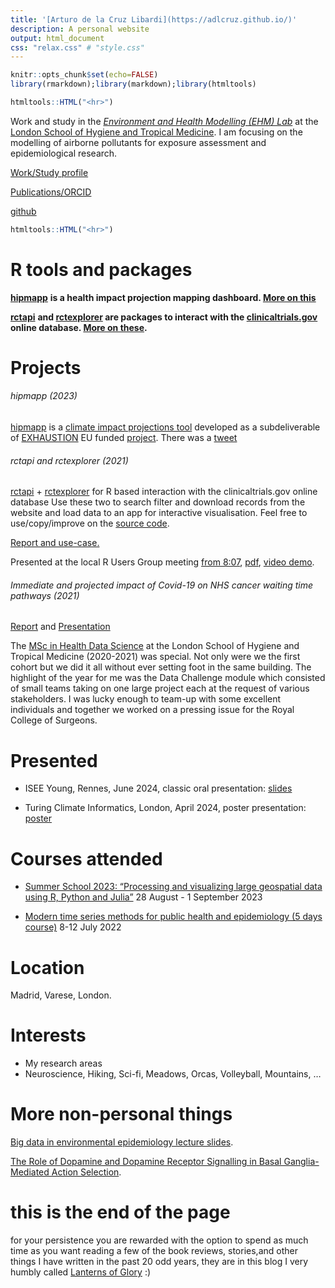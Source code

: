 ```yaml
---
title: '[Arturo de la Cruz Libardi](https://adlcruz.github.io/)'
description: A personal website
output: html_document
css: "relax.css" # "style.css"
---
```


```r
knitr::opts_chunk$set(echo=FALSE)
library(rmarkdown);library(markdown);library(htmltools)
```

```r
htmltools::HTML("<hr>")
```

Work and study in the [*Environment and Health Modelling (EHM) Lab*](https://www.lshtm.ac.uk/research/centres-projects-groups/ehm-lab) at the [London School of Hygiene and Tropical Medicine](https://www.lshtm.ac.uk). I am focusing on the modelling of airborne pollutants for exposure assessment and epidemiological research.

[Work/Study profile](https://www.lshtm.ac.uk/aboutus/people/de-la-cruz-libardi.arturo)

[Publications/ORCID](https://orcid.org/0009-0001-1543-7999)

[github](https://github.com/AdlCruz "Code")

```r
htmltools::HTML("<hr>")
```

# R tools and packages

[**hipmapp**](https://ehm-lab.github.io/hipmapp/) **is a health impact projection mapping dashboard. [More on this](#hipmapp)**

[**rctapi**](https://adlcruz.github.io/rctapi/) **and [rctexplorer](https://adlcruz.github.io/rctexplorer/) are packages to interact with the [clinicaltrials.gov](https://www.clinicaltrials.gov/) online database. [More on these](#rctgovPacks).**

# Projects

###### hipmapp (2023) {#hipmapp}

[hipmapp](https://ehm-lab.github.io/hipmapp/) is a [climate impact projections tool](https://climate-adapt.eea.europa.eu/en/metadata/tools/exhaustion-health-impact-projections-tool) developed as a subdeliverable of [EXHAUSTION](https://climate-adapt.eea.europa.eu/en/metadata/publications/exhaustion-white-paper-exposure-to-heat-and-air-pollution-in-europe#:~:text=The%20EU%2Dfunded%20EXHAUSTION%20project,pollution%20and%20identify%20adaptation%20strategies) EU funded [project](https://cordis.europa.eu/project/id/820655). There was a [tweet](https://twitter.com/cinea_eu/status/1759871919476576732?ref_src=twsrc%5Etfw%7Ctwcamp%5Etweetembed%7Ctwterm%5E1759871919476576732%7Ctwgr%5E%7Ctwcon%5Es1_&ref_url=file%3A%2F%2F%2FC%3A%2FUsers%2FArturodelaCruz%2FOneDrive20-20London20School20of20Hygiene20and20Tropical20Medicine%2FAreas%2FRDrive%2Fpages_and_apps%2FAdlCruz.github.io%2Findex.html)

###### rctapi and rctexplorer (2021) {#rctgovPakcs}

[rctapi](https://adlcruz.github.io/rctapi/) + [rctexplorer](https://adlcruz.github.io/rctexplorer/) for R based interaction with the clinicaltrials.gov online database Use these two to search filter and download records from the website and load data to an app for interactive visualisation. Feel free to use/copy/improve on the [source code](https://github.com/AdlCruz/rctapi).

[Report and use-case.](assets/deanonlshtmdiss.pdf)\

Presented at the local R Users Group meeting [from 8:07]((https://lshtm.cloud.panopto.eu/Panopto/Pages/Viewer.aspx?id=2ae0141e-9685-4db2-a75f-af5400c191d0)), [pdf](linked_content/pres_RUGrctpkgs_2022/RUG_18Nov22_rct_presentation.pdf), [video demo](https://player.vimeo.com/video/595343322?h=97da0c4bb5).

###### Immediate and projected impact of Covid-19 on NHS cancer waiting time pathways (2021)

[Report](assets/datachallengeReport.pdf) and [Presentation](https://docs.google.com/presentation/d/1hhb2Vdc4sjZ0h_he6wof5eFAbhWj-NQB/edit#slide=id.p4)

The [MSc in Health Data Science](https://www.lshtm.ac.uk/study/courses/masters-degrees/health-data-science) at the London School of Hygiene and Tropical Medicine (2020-2021) was special. Not only were we the first cohort but we did it all without ever setting foot in the same building. The highlight of the year for me was the Data Challenge module which consisted of small teams taking on one large project each at the request of various stakeholders. I was lucky enough to team-up with some excellent individuals and together we worked on a pressing issue for the Royal College of Surgeons.

# Presented

-   ISEE Young, Rennes, June 2024, classic oral presentation: [slides](assets/adlcruz_ISEEYoung_Rennes_June2024.pdf)

-   Turing Climate Informatics, London, April 2024, poster presentation: [poster](assets/poster_turingcliminf_2024/poster_turingcliminf_adlcl.pdf)

# Courses attended

-   [Summer School 2023: “Processing and visualizing large geospatial data using R, Python and Julia”](https://opengeohub.org/summer-school/opengeohub-summer-school-poznan-2023/) 28 August - 1 September 2023

-   [Modern time series methods for public health and epidemiology (5 days course)](https://www.eepe.org/specialized-1-week-courses/) 8-12 July 2022

# Location

Madrid, Varese, London.

# Interests

-   My research areas
-   Neuroscience, Hiking, Sci-fi, Meadows, Orcas, Volleyball, Mountains, ...

# More non-personal things

[Big data in environmental epidemiology lecture slides](linked_content/pres_bigdataenvepi_2024/bdee_slides.html).

[The Role of Dopamine and Dopamine Receptor Signalling in Basal Ganglia-Mediated Action Selection](assets/lrpbsckcl.pdf).

# this is the end of the page

for your persistence you are rewarded with the option to spend as much time as you want reading a few of the book reviews, stories,and other things I have written in the past 20 odd years, they are in this blog I very humbly called [Lanterns of Glory](https://cruzadl.github.io/) :)


